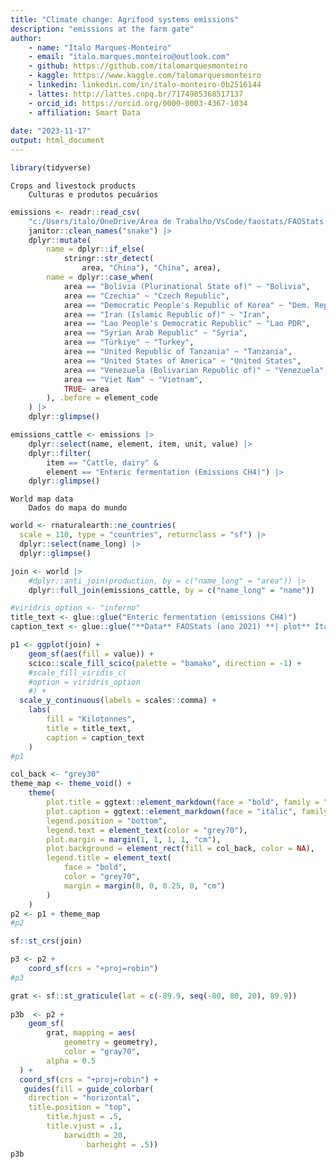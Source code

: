 ```yaml
---
title: "Climate change: Agrifood systems emissions"
description: "emissions at the farm gate"
author: 
    - name: "Ítalo Marques-Monteiro"
    - email: "italo.marques.monteiro@outlook.com"
    - github: https://github.com/italomarquesmonteiro
    - kaggle: https://www.kaggle.com/talomarquesmonteiro
    - linkedin: linkedin.com/in/ítalo-monteiro-0b2516144
    - lattes: http://lattes.cnpq.br/7174985368517137
    - orcid_id: https://orcid.org/0000-0003-4367-1034
    - affiliation: Smart Data  
        
date: "2023-11-17"
output: html_document
---
```



```r
library(tidyverse)
```

    Crops and livestock products
        Culturas e produtos pecuários
```r
emissions <- readr::read_csv(
    "c:/Users/italo/OneDrive/Área de Trabalho/VsCode/faostats/FAOStats Emissions from Livestock.csv") |> # nolint
    janitor::clean_names("snake") |>
    dplyr::mutate(
        name = dplyr::if_else(
            stringr::str_detect(
                area, "China"), "China", area),
        name = dplyr::case_when(
            area == "Bolivia (Plurinational State of)" ~ "Bolivia",
            area == "Czechia" ~ "Czech Republic",
            area == "Democratic People's Republic of Korea" ~ "Dem. Rep. Korea",
            area == "Iran (Islamic Republic of)" ~ "Iran",
            area == "Lao People's Democratic Republic" ~ "Lao PDR",
            area == "Syrian Arab Republic" ~ "Syria",
            area == "Türkiye" ~ "Turkey",
            area == "United Republic of Tanzania" ~ "Tanzania",
            area == "United States of America" ~ "United States",
            area == "Venezuela (Bolivarian Republic of)" ~ "Venezuela",
            area == "Viet Nam" ~ "Vietnam",
            TRUE~ area
        ), .before = element_code
    ) |>
    dplyr::glimpse()
```

```r
emissions_cattle <- emissions |>
    dplyr::select(name, element, item, unit, value) |>
    dplyr::filter(
        item == "Cattle, dairy" &
        element == "Enteric fermentation (Emissions CH4)") |>
    dplyr::glimpse()
```


    World map data
        Dados do mapa do mundo
```r
world <- rnaturalearth::ne_countries(
  scale = 110, type = "countries", returnclass = "sf") |>
  dplyr::select(name_long) |>
  dplyr::glimpse()
```


```r
join <- world |>
    #dplyr::anti_join(production, by = c("name_long" = "area")) |>
    dplyr::full_join(emissions_cattle, by = c("name_long" = "name")) 
```



```r
#viridris_option <- "inferno"
title_text <- glue::glue("Enteric fermentation (emissions CH4)")
caption_text <- glue::glue("**Data** FAOStats (ano 2021) **| plot** Ítalo Monteiro") # nolint

p1 <- ggplot(join) +
    geom_sf(aes(fill = value)) +
    scico::scale_fill_scico(palette = "bamako", direction = -1) +
    #scale_fill_viridis_c(
    #option = viridris_option
    #) +
  scale_y_continuous(labels = scales::comma) +
    labs(
        fill = "Kilotonnes",
        title = title_text,
        caption = caption_text
    )
#p1
```


```r
col_back <- "grey30"
theme_map <- theme_void() +
    theme(
        plot.title = ggtext::element_markdown(face = "bold", family = "Source Sans Pro", size = 24, hjust = 0.5, color = "grey70",),  #nolint
        plot.caption = ggtext::element_markdown(face = "italic", family = "Fira Sans Pro", size = 12, color = "grey70"), # nolint
        legend.position = "bottom",
        legend.text = element_text(color = "grey70"),
        plot.margin = margin(1, 1, 1, 1, "cm"),
        plot.background = element_rect(fill = col_back, color = NA),
        legend.title = element_text(
            face = "bold",
            color = "grey70",
            margin = margin(0, 0, 0.25, 0, "cm")
        )
    )
p2 <- p1 + theme_map
#p2
```


```r
sf::st_crs(join)
```

```r
p3 <- p2 +
    coord_sf(crs = "+proj=robin")
#p3
```


```r
grat <- sf::st_graticule(lat = c(-89.9, seq(-80, 80, 20), 89.9))
 
p3b  <- p2 + 
    geom_sf(
        grat, mapping = aes(
            geometry = geometry),
            color = "gray70", 
        alpha = 0.5
  ) +
  coord_sf(crs = "+proj=robin") +
   guides(fill = guide_colorbar(
    direction = "horizontal",
    title.position = "top",
        title.hjust = .5,
        title.vjust = .1,
            barwidth = 20,
                 barheight = .5))
p3b
```